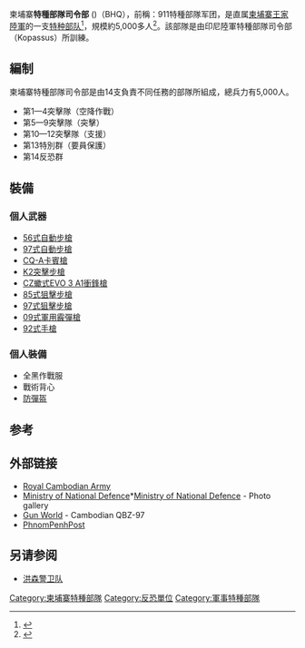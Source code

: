 {{NoteTA
|G1=Firearms
|G2=Military
|G3=長度單位
|G4=地區用語
|G5=地名
}}
{{Infobox military unit
|unit_name= 特種部隊司令部
|image   = 
|caption = 
|dates   = 
|country = {{CAM}}
|branch  = [[柬埔寨王家陸軍|柬埔寨王家陸軍]]
|type    = [[特种部队|特种部队]]
|role    = [[特種作戰|特種作戰]]、空降作战、侦察、[[反恐|反恐]]
|size    = 14个营
|allegiance= [[西哈莫尼|西哈莫尼]] 
|command_structure= [[柬埔寨军事|柬埔寨王家军队]]
|current_commander= 赵平基（Chhab Peakdey）上将
|garrison= [[干丹省|干丹省]]
|ceremonial_chief=
|colonel_of_the_regiment=
|nickname= ''SF-911''
|patron=
|motto= 
|colors= 
|march= 
|mascot= 
|battles= 
}}

柬埔寨'''特種部隊司令部''' ({{lang-km|បញ្ជាការដ្ឋានទ័ពពិសេស}})（BHQ），前稱：911特種部隊军团，是直属[[柬埔寨王家陸軍|柬埔寨王家陸軍]]的一支[[特种部队|特种部队]]<ref>{{cite web |url=http://www.manager.co.th/IndoChina/ViewNews.aspx?NewsID=9520000121559 |title=อวดขีปนาวุธ..สอย F16 ได้จริง ฮุนเซน ไม่ได้โม้!! - IndoChina - Manager Online |publisher=Manager.co.th |date= |accessdate=2015-02-20 |archive-date=2015-02-20 |archive-url=https://web.archive.org/web/20150220175019/http://www.manager.co.th/IndoChina/ViewNews.aspx?NewsID=9520000121559 |dead-url=no }}</ref>，規模約5,000多人<ref>{{Cite web |url=http://mil.news.sina.com.cn/2004-12-13/0810250707.html |title=鲜为人知的柬埔寨特种部队：911独立空降旅 |access-date=2016-07-14 |archive-url=https://web.archive.org/web/20160817043122/http://mil.news.sina.com.cn/2004-12-13/0810250707.html |archive-date=2016-08-17 |dead-url=yes }}</ref>。該部隊是由印尼陸軍特種部隊司令部（Kopassus）所訓練。

==編制==
柬埔寨特種部隊司令部是由14支負責不同任務的部隊所組成，總兵力有5,000人。

* 第1—4突擊隊（空降作戰） 
* 第5—9突擊隊（突擊）
* 第10—12突擊隊（支援）
* 第13特別群（要員保護）
* 第14反恐群

==裝備==

===個人武器===
* [[56式自動步槍|56式自動步槍]]
* [[97式自動步槍|97式自動步槍]]
* [[CQ突擊步槍|CQ-A卡賓槍]]
* [[K2突擊步槍|K2突擊步槍]]
* [[CZ蠍式EVO_3_A1衝鋒槍|CZ蠍式EVO 3 A1衝鋒槍]]
* [[SVD狙擊步槍|85式狙擊步槍]]
* [[88式狙擊步槍|97式狙擊步槍]]
* [[09式軍用霰彈槍|09式軍用霰彈槍]]
* [[92式手槍|92式手槍]]

===個人裝備===
* 全黑作戰服
* 戰術背心
* [[戰術頭盔|防彈盔]]

==参考==
{{Reflist}}

==外部链接==
{{commons category|Army of Cambodia}}
*[https://web.archive.org/web/20190527031751/https://army.mil.kh/ Royal Cambodian Army]
*[https://web.archive.org/web/20120216032756/http://www.mond.gov.kh/ Ministry of National Defence]*[http://www.mond.gov.kh/subpages/Photo/Photo1.html Ministry of National Defence]{{Wayback|url=http://www.mond.gov.kh/ |date=20120216032756 }} - Photo gallery
*[https://web.archive.org/web/20071029155147/http://www.gun-world.net/china/rifle/qbz97/qbz97.htm Gun World] - Cambodian QBZ-97
*[http://www.phnompenhpost.com/index.php/2008093021899/National-news/Just-how-ready-to-fight-are-the-Royal-Cambodian-Armed-Forces.html PhnomPenhPost]{{Wayback|url=http://www.phnompenhpost.com/index.php/2008093021899/National-news/Just-how-ready-to-fight-are-the-Royal-Cambodian-Armed-Forces.html |date=20081204050902 }}

==另请参阅==
*[[洪森警卫队|洪森警卫队]]

[[Category:柬埔寨特種部隊|Category:柬埔寨特種部隊]]
[[Category:反恐單位|Category:反恐單位]]
[[Category:軍事特種部隊|Category:軍事特種部隊]]